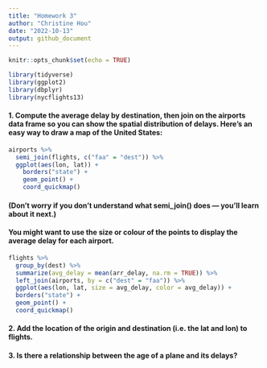 ```yaml
---
title: "Homework 3"
author: "Christine Hou"
date: "2022-10-13"
output: github_document
---
```


```r
knitr::opts_chunk$set(echo = TRUE)
```

```r
library(tidyverse)
library(ggplot2)
library(dbplyr)
library(nycflights13)
```

#### 1. Compute the average delay by destination, then join on the airports data frame so you can show the spatial distribution of delays. Here’s an easy way to draw a map of the United States:

```r
airports %>%
  semi_join(flights, c("faa" = "dest")) %>%
  ggplot(aes(lon, lat)) +
    borders("state") +
    geom_point() +
    coord_quickmap()
```

#### (Don’t worry if you don’t understand what semi_join() does — you’ll learn about it next.)

#### You might want to use the size or colour of the points to display the average delay for each airport.

```r
flights %>%
  group_by(dest) %>%
  summarize(avg_delay = mean(arr_delay, na.rm = TRUE)) %>%
  left_join(airports, by = c("dest" = "faa")) %>%
  ggplot(aes(lon, lat, size = avg_delay, color = avg_delay)) +
  borders("state") +
  geom_point() +
  coord_quickmap()
```


#### 2. Add the location of the origin and destination (i.e. the lat and lon) to flights.



#### 3. Is there a relationship between the age of a plane and its delays?

